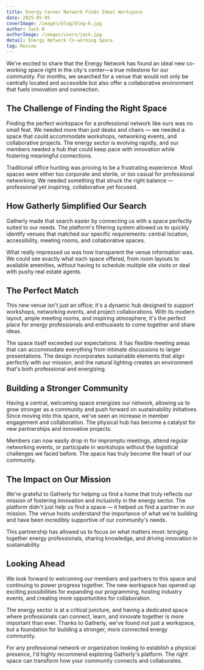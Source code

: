```yaml
---
title: Energy Career Network Finds Ideal Workspace
date: 2025-05-05
coverImage: /images/blog/blog-6.jpg
author: Jack N
authorImage: /images/users/jack.jpg
detail: Energy Network Co-working Space
tag: Review
---
```


We're excited to share that the Energy Network has found an ideal new co-working space right in the city's center—a true milestone for our community. For months, we searched for a venue that would not only be centrally located and accessible but also offer a collaborative environment that fuels innovation and connection.

## The Challenge of Finding the Right Space

Finding the perfect workspace for a professional network like ours was no small feat. We needed more than just desks and chairs — we needed a space that could accommodate workshops, networking events, and collaborative projects. The energy sector is evolving rapidly, and our members needed a hub that could keep pace with innovation while fostering meaningful connections.

Traditional office hunting was proving to be a frustrating experience. Most spaces were either too corporate and sterile, or too casual for professional networking. We needed something that struck the right balance — professional yet inspiring, collaborative yet focused.

## How Gatherly Simplified Our Search

Gatherly made that search easier by connecting us with a space perfectly suited to our needs. The platform's filtering system allowed us to quickly identify venues that matched our specific requirements: central location, accessibility, meeting rooms, and collaborative spaces.

What really impressed us was how transparent the venue information was. We could see exactly what each space offered, from room layouts to available amenities, without having to schedule multiple site visits or deal with pushy real estate agents.

## The Perfect Match

This new venue isn't just an office; it's a dynamic hub designed to support workshops, networking events, and project collaborations. With its modern layout, ample meeting rooms, and inspiring atmosphere, it's the perfect place for energy professionals and enthusiasts to come together and share ideas.

The space itself exceeded our expectations. It has flexible meeting areas that can accommodate everything from intimate discussions to larger presentations. The design incorporates sustainable elements that align perfectly with our mission, and the natural lighting creates an environment that's both professional and energizing.

## Building a Stronger Community

Having a central, welcoming space energizes our network, allowing us to grow stronger as a community and push forward on sustainability initiatives. Since moving into this space, we've seen an increase in member engagement and collaboration. The physical hub has become a catalyst for new partnerships and innovative projects.

Members can now easily drop in for impromptu meetings, attend regular networking events, or participate in workshops without the logistical challenges we faced before. The space has truly become the heart of our community.

## The Impact on Our Mission

We're grateful to Gatherly for helping us find a home that truly reflects our mission of fostering innovation and inclusivity in the energy sector. The platform didn't just help us find a space — it helped us find a partner in our mission. The venue hosts understand the importance of what we're building and have been incredibly supportive of our community's needs.

This partnership has allowed us to focus on what matters most: bringing together energy professionals, sharing knowledge, and driving innovation in sustainability.

## Looking Ahead

We look forward to welcoming our members and partners to this space and continuing to power progress together. The new workspace has opened up exciting possibilities for expanding our programming, hosting industry events, and creating more opportunities for collaboration.

The energy sector is at a critical juncture, and having a dedicated space where professionals can connect, learn, and innovate together is more important than ever. Thanks to Gatherly, we've found not just a workspace, but a foundation for building a stronger, more connected energy community.

For any professional network or organization looking to establish a physical presence, I'd highly recommend exploring Gatherly's platform. The right space can transform how your community connects and collaborates. 